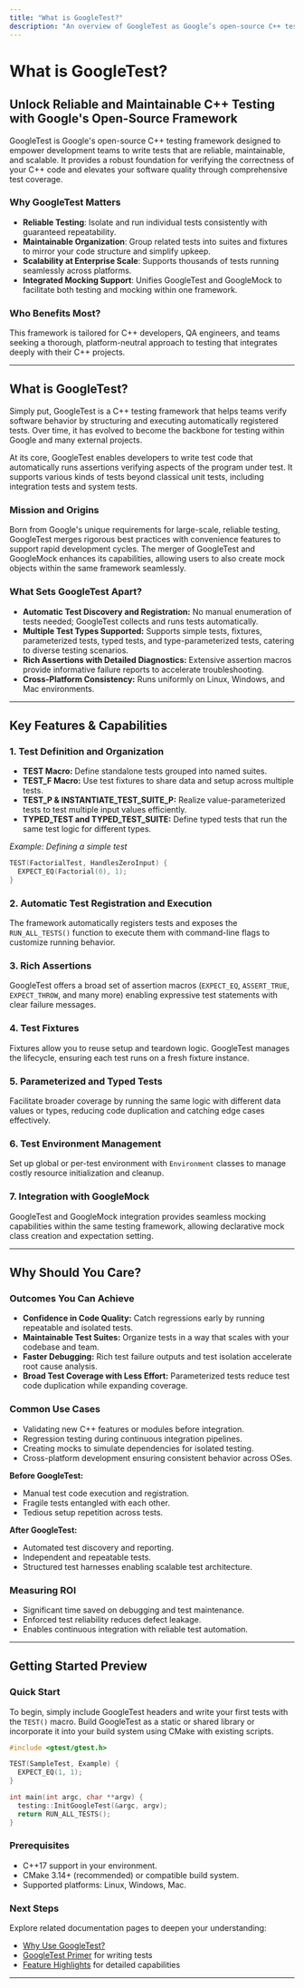 ```yaml
---
title: "What is GoogleTest?"
description: "An overview of GoogleTest as Google’s open-source C++ test framework, highlighting its mission to help teams write reliable, maintainable, and scalable tests. This page synthesizes the product’s vision, history, and foundational purpose, emphasizing the merger of GoogleTest and GoogleMock."
---
```


# What is GoogleTest?

## Unlock Reliable and Maintainable C++ Testing with Google's Open-Source Framework

GoogleTest is Google's open-source C++ testing framework designed to empower development teams to write tests that are reliable, maintainable, and scalable. It provides a robust foundation for verifying the correctness of your C++ code and elevates your software quality through comprehensive test coverage.

### Why GoogleTest Matters

- **Reliable Testing**: Isolate and run individual tests consistently with guaranteed repeatability.
- **Maintainable Organization**: Group related tests into suites and fixtures to mirror your code structure and simplify upkeep.
- **Scalability at Enterprise Scale**: Supports thousands of tests running seamlessly across platforms.
- **Integrated Mocking Support**: Unifies GoogleTest and GoogleMock to facilitate both testing and mocking within one framework.

### Who Benefits Most?
This framework is tailored for C++ developers, QA engineers, and teams seeking a thorough, platform-neutral approach to testing that integrates deeply with their C++ projects.

---

## What is GoogleTest?

Simply put, GoogleTest is a C++ testing framework that helps teams verify software behavior by structuring and executing automatically registered tests. Over time, it has evolved to become the backbone for testing within Google and many external projects.

At its core, GoogleTest enables developers to write test code that automatically runs assertions verifying aspects of the program under test. It supports various kinds of tests beyond classical unit tests, including integration tests and system tests.

### Mission and Origins

Born from Google's unique requirements for large-scale, reliable testing, GoogleTest merges rigorous best practices with convenience features to support rapid development cycles. The merger of GoogleTest and GoogleMock enhances its capabilities, allowing users to also create mock objects within the same framework seamlessly.

### What Sets GoogleTest Apart?

- **Automatic Test Discovery and Registration:** No manual enumeration of tests needed; GoogleTest collects and runs tests automatically.
- **Multiple Test Types Supported:** Supports simple tests, fixtures, parameterized tests, typed tests, and type-parameterized tests, catering to diverse testing scenarios.
- **Rich Assertions with Detailed Diagnostics:** Extensive assertion macros provide informative failure reports to accelerate troubleshooting.
- **Cross-Platform Consistency:** Runs uniformly on Linux, Windows, and Mac environments.

---

## Key Features & Capabilities

### 1. Test Definition and Organization
- **TEST Macro:** Define standalone tests grouped into named suites.
- **TEST_F Macro:** Use test fixtures to share data and setup across multiple tests.
- **TEST_P & INSTANTIATE_TEST_SUITE_P:** Realize value-parameterized tests to test multiple input values efficiently.
- **TYPED_TEST and TYPED_TEST_SUITE:** Define typed tests that run the same test logic for different types.

_Example: Defining a simple test_
```cpp
TEST(FactorialTest, HandlesZeroInput) {
  EXPECT_EQ(Factorial(0), 1);
}
```

### 2. Automatic Test Registration and Execution
The framework automatically registers tests and exposes the `RUN_ALL_TESTS()` function to execute them with command-line flags to customize running behavior.

### 3. Rich Assertions
GoogleTest offers a broad set of assertion macros (`EXPECT_EQ`, `ASSERT_TRUE`, `EXPECT_THROW`, and many more) enabling expressive test statements with clear failure messages.

### 4. Test Fixtures
Fixtures allow you to reuse setup and teardown logic. GoogleTest manages the lifecycle, ensuring each test runs on a fresh fixture instance.

### 5. Parameterized and Typed Tests
Facilitate broader coverage by running the same logic with different data values or types, reducing code duplication and catching edge cases effectively.

### 6. Test Environment Management
Set up global or per-test environment with `Environment` classes to manage costly resource initialization and cleanup.

### 7. Integration with GoogleMock
GoogleTest and GoogleMock integration provides seamless mocking capabilities within the same testing framework, allowing declarative mock class creation and expectation setting.

---

## Why Should You Care?

### Outcomes You Can Achieve

- **Confidence in Code Quality:** Catch regressions early by running repeatable and isolated tests.
- **Maintainable Test Suites:** Organize tests in a way that scales with your codebase and team.
- **Faster Debugging:** Rich test failure outputs and test isolation accelerate root cause analysis.
- **Broad Test Coverage with Less Effort:** Parameterized tests reduce test code duplication while expanding coverage.

### Common Use Cases

- Validating new C++ features or modules before integration.
- Regression testing during continuous integration pipelines.
- Creating mocks to simulate dependencies for isolated testing.
- Cross-platform development ensuring consistent behavior across OSes.

**Before GoogleTest:**
- Manual test code execution and registration.
- Fragile tests entangled with each other.
- Tedious setup repetition across tests.

**After GoogleTest:**
- Automated test discovery and reporting.
- Independent and repeatable tests.
- Structured test harnesses enabling scalable test architecture.

### Measuring ROI

- Significant time saved on debugging and test maintenance.
- Enforced test reliability reduces defect leakage.
- Enables continuous integration with reliable test automation.

---

## Getting Started Preview

### Quick Start
To begin, simply include GoogleTest headers and write your first tests with the `TEST()` macro. Build GoogleTest as a static or shared library or incorporate it into your build system using CMake with existing scripts.

```cpp
#include <gtest/gtest.h>

TEST(SampleTest, Example) {
  EXPECT_EQ(1, 1);
}

int main(int argc, char **argv) {
  testing::InitGoogleTest(&argc, argv);
  return RUN_ALL_TESTS();
}
```

### Prerequisites
- C++17 support in your environment.
- CMake 3.14+ (recommended) or compatible build system.
- Supported platforms: Linux, Windows, Mac.

### Next Steps
Explore related documentation pages to deepen your understanding:
- [Why Use GoogleTest?](/overview/product-intro-and-value/value-proposition)
- [GoogleTest Primer](primer.md) for writing tests
- [Feature Highlights](/overview/feature-glance/feature-highlights) for detailed capabilities

---